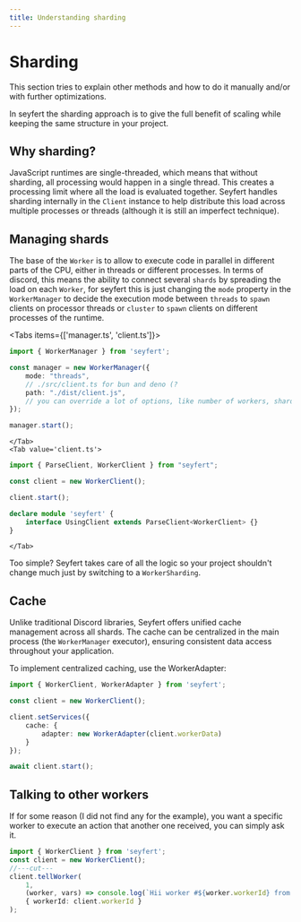 ```yaml
---
title: Understanding sharding
---
```


# Sharding

<Callout title="By default, seyfert does sharding internally">
This section tries to explain other methods and how to do it manually and/or with further optimizations.
</Callout>

In seyfert the sharding approach is to give the full benefit of scaling while keeping the same structure in your project.

## Why sharding?

JavaScript runtimes are single-threaded, which means that without sharding, all processing would happen in a single thread. This creates a processing limit where all the load is evaluated together. Seyfert handles sharding internally in the `Client` instance to help distribute this load across multiple processes or threads (although it is still an imperfect technique).

## Managing shards

The base of the `Worker` is to allow to execute code in parallel in different parts of the CPU, either in threads or different processes. In terms of discord, this means the ability to connect several `shards` by spreading the load on each `Worker`, for seyfert this is just changing the `mode` property in the `WorkerManager` to decide the execution mode between `threads` to `spawn` clients on processor threads or `cluster` to `spawn` clients on different processes of the runtime.

<Tabs items={['manager.ts', 'client.ts']}>
	<Tab value='manager.ts'>
```ts twoslash showLineNumbers
import { WorkerManager } from 'seyfert';

const manager = new WorkerManager({
	mode: "threads",
	// ./src/client.ts for bun and deno (?
	path: "./dist/client.js",
	// you can override a lot of options, like number of workers, shards per worker...
});

manager.start();
```
	</Tab>
	<Tab value='client.ts'>
```ts twoslash showLineNumbers
import { ParseClient, WorkerClient } from "seyfert";

const client = new WorkerClient();

client.start();

declare module 'seyfert' {
	interface UsingClient extends ParseClient<WorkerClient> {}
}
```
	</Tab>
</Tabs>

Too simple? Seyfert takes care of all the logic so your project shouldn't change much just by switching to a `WorkerSharding`.

## Cache
Unlike traditional Discord libraries, Seyfert offers unified cache management across all shards. The cache can be centralized in the main process (the `WorkerManager` executor), ensuring consistent data access throughout your application. 

To implement centralized caching, use the WorkerAdapter:

```ts twoslash
import { WorkerClient, WorkerAdapter } from 'seyfert';

const client = new WorkerClient();

client.setServices({
	cache: {
		adapter: new WorkerAdapter(client.workerData)
	}
});

await client.start();
```

## Talking to other workers
If for some reason (I did not find any for the example), you want a specific worker to execute an action that another one received, you can simply ask it.

```ts twoslash
import { WorkerClient } from 'seyfert';
const client = new WorkerClient();
//---cut---
client.tellWorker(
	1,
	(worker, vars) => console.log(`Hii worker #${worker.workerId} from ${vars.workerId}`),
	{ workerId: client.workerId }
);
```